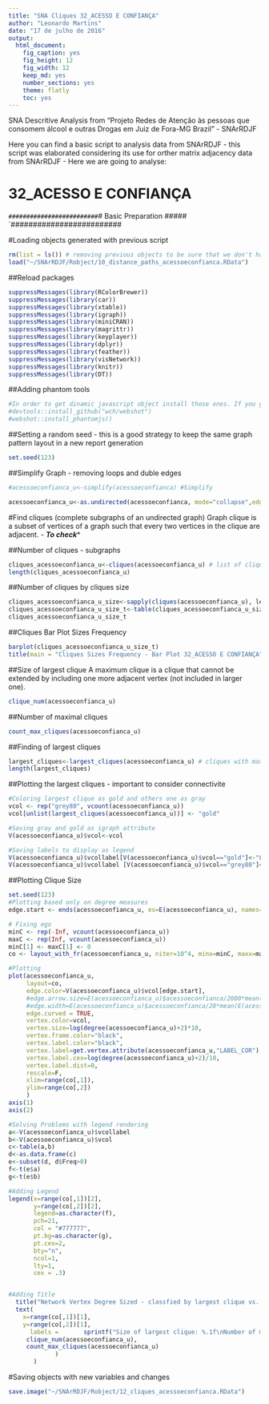 ```yaml
---
title: "SNA Cliques 32_ACESSO E CONFIANÇA"
author: "Leonardo Martins"
date: "17 de julho de 2016"
output: 
  html_document: 
    fig_caption: yes
    fig_height: 12
    fig_width: 12
    keep_md: yes
    number_sections: yes
    theme: flatly
    toc: yes
---
```

SNA Descritive Analysis from "Projeto Redes de Atenção às pessoas que consomem álcool e outras Drogas em Juiz de Fora-MG   Brazil"  - SNArRDJF

Here you can find a basic script to analysis data from SNArRDJF - this script was elaborated considering its use for orther matrix adjacency data from SNArRDJF - Here we are going to analyse:

# 32_ACESSO E CONFIANÇA

`#########################
`# Basic Preparation #####
`#########################

#Loading objects generated with previous script 
```r
rm(list = ls()) # removing previous objects to be sure that we don't have objects conflicts name
load("~/SNArRDJF/Robject/10_distance_paths_acessoeconfianca.RData")
```
##Reload packages
```r
suppressMessages(library(RColorBrewer))
suppressMessages(library(car))
suppressMessages(library(xtable))
suppressMessages(library(igraph))
suppressMessages(library(miniCRAN))
suppressMessages(library(magrittr))
suppressMessages(library(keyplayer))
suppressMessages(library(dplyr))
suppressMessages(library(feather))
suppressMessages(library(visNetwork))
suppressMessages(library(knitr))
suppressMessages(library(DT))
```
##Adding phantom tools
```r
#In order to get dinamic javascript object install those ones. If you get problems installing go to Stackoverflow.com and type your error to discover what to do. In some cases the libraries need to be intalled in outside R libs.
#devtools::install_github("wch/webshot")
#webshot::install_phantomjs()
```
##Setting a random seed - this is a good strategy to keep the same graph pattern layout in a new report generation
```r
set.seed(123)
```

##Simplify Graph - removing loops and duble edges 
```r
#acessoeconfianca_u<-simplify(acessoeconfianca) #Simplify

acessoeconfianca_u<-as.undirected(acessoeconfianca, mode="collapse",edge.attr.comb=list(weight="mean","ignore"))
```

#Find cliques (complete subgraphs of an undirected graph)
Graph clique is a subset of vertices of a graph such that every two vertices in the clique are adjacent. - ***To check****

##Number of cliques - subgraphs
```r
cliques_acessoeconfianca_u<-cliques(acessoeconfianca_u) # list of cliques 
length(cliques_acessoeconfianca_u)
```
##Number of cliques by cliques size
```r
cliques_acessoeconfianca_u_size<-sapply(cliques(acessoeconfianca_u), length) 
cliques_acessoeconfianca_u_size_t<-table(cliques_acessoeconfianca_u_size)
cliques_acessoeconfianca_u_size_t
```

##Cliques Bar Plot Sizes Frequency
```r
barplot(cliques_acessoeconfianca_u_size_t)
title(main = "Cliques Sizes Frequency - Bar Plot 32_ACESSO E CONFIANÇA", font.main = 4)
```

##Size of largest clique 
A maximum clique is a clique that cannot be extended by including one more adjacent vertex (not included in larger one). 
```r
clique_num(acessoeconfianca_u)
```
##Number of maximal cliques
```r
count_max_cliques(acessoeconfianca_u)
```
##Finding of largest cliques
```r
largest_cliques<-largest_cliques(acessoeconfianca_u) # cliques with max number of nodes
length(largest_cliques)
```

##Plotting the largest cliques - important to consider connectivite 
```r
#Coloring largest clique as gold and others one as gray
vcol <- rep("grey80", vcount(acessoeconfianca_u))
vcol[unlist(largest_cliques(acessoeconfianca_u))] <- "gold"

#Saving gray and gold as igraph attribute
V(acessoeconfianca_u)$vcol<-vcol

#Saving labels to display as legend
V(acessoeconfianca_u)$vcollabel[V(acessoeconfianca_u)$vcol=="gold"]<-"Largets Clique"
V(acessoeconfianca_u)$vcollabel [V(acessoeconfianca_u)$vcol=="grey80"]<-"Others"
```
##Plotting Clique Size
```r
set.seed(123)
#Plotting based only on degree measures 
edge.start <- ends(acessoeconfianca_u, es=E(acessoeconfianca_u), names=F)[,1]

# Fixing ego
minC <- rep(-Inf, vcount(acessoeconfianca_u))
maxC <- rep(Inf, vcount(acessoeconfianca_u))
minC[1] <- maxC[1] <- 0
co <- layout_with_fr(acessoeconfianca_u, niter=10^4, minx=minC, maxx=maxC,miny=minC, maxy=maxC, weights=E(acessoeconfianca_u)$acessoeconfianca)

#Plotting
plot(acessoeconfianca_u, 
     layout=co,
     edge.color=V(acessoeconfianca_u)$vcol[edge.start],
     #edge.arrow.size=E(acessoeconfianca_u)$acessoeconfianca/2000*mean(E(acessoeconfianca_u)$acessoeconfianca),
     #edge.width=E(acessoeconfianca_u)$acessoeconfianca/20*mean(E(acessoeconfianca_u)$acessoeconfianca),
     edge.curved = TRUE,
     vertex.color=vcol,
     vertex.size=log(degree(acessoeconfianca_u)+2)*10,
     vertex.frame.color="black",
     vertex.label.color="black",
     vertex.label=get.vertex.attribute(acessoeconfianca_u,"LABEL_COR"),
     vertex.label.cex=log(degree(acessoeconfianca_u)+2)/10,
     vertex.label.dist=0,
     rescale=F,
     xlim=range(co[,1]), 
     ylim=range(co[,2])
     )
axis(1)
axis(2)

#Solving Problems with legend rendering 
a<-V(acessoeconfianca_u)$vcollabel
b<-V(acessoeconfianca_u)$vcol
c<-table(a,b)
d<-as.data.frame(c)
e<-subset(d, d$Freq>0)
f<-t(e$a)
g<-t(e$b)

#Adding Legend
legend(x=range(co[,1])[2], 
       y=range(co[,2])[2],
       legend=as.character(f),
       pch=21,
       col = "#777777", 
       pt.bg=as.character(g),
       pt.cex=2,
       bty="n", 
       ncol=1,
       lty=1,
       cex = .3)


#Adding Title
  title("Network Vertex Degree Sized - classfied by largest clique vs. others", sub = "Source: from authors ")  
  text( 
    x=range(co[,1])[1],
    y=range(co[,2])[1], 
      labels =       sprintf("Size of largest clique: %.1f\nNumber of maximal cliques: %.1f",
     clique_num(acessoeconfianca_u), 
     count_max_cliques(acessoeconfianca_u)
             )
       )
```
#Saving objects with new variables and changes
```r
save.image("~/SNArRDJF/Robject/12_cliques_acessoeconfianca.RData") 
```


